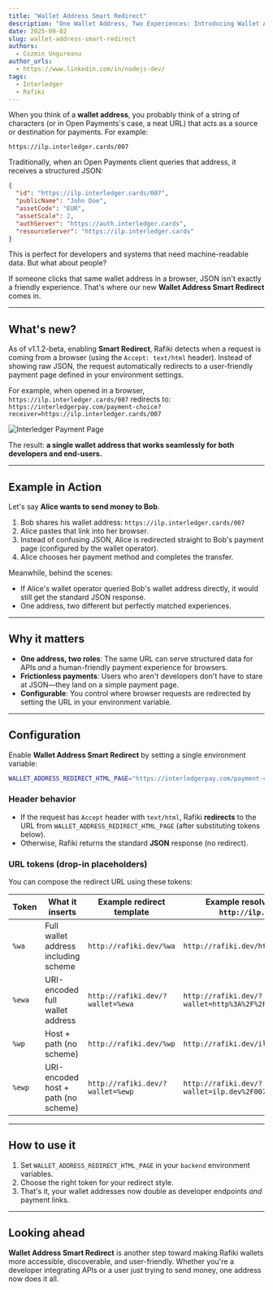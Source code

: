 ```yaml
---
title: "Wallet Address Smart Redirect"
description: "One Wallet Address, Two Experiences: Introducing Wallet Address Smart Redirect in Rafiki"
date: 2025-09-02
slug: wallet-address-smart-redirect
authors:
  - Cozmin Ungureanu
author_urls:
  - https://www.linkedin.com/in/nodejs-dev/
tags:
  - Interledger
  - Rafiki
---
```


When you think of a **wallet address**, you probably think of a string of characters (or in Open Payments's case, a neat URL) that acts as a source or destination for payments. For example:

`https://ilp.interledger.cards/007`

Traditionally, when an Open Payments client queries that address, it receives a structured JSON:

```json
{
  "id": "https://ilp.interledger.cards/007",
  "publicName": "John Doe",
  "assetCode": "EUR",
  "assetScale": 2,
  "authServer": "https://auth.interledger.cards",
  "resourceServer": "https://ilp.interledger.cards"
}
```

This is perfect for developers and systems that need machine-readable data. But what about people?

If someone clicks that same wallet address in a browser, JSON isn't exactly a friendly experience. That's where our new **Wallet Address Smart Redirect** comes in.

---

## What's new?

As of v1.1.2-beta, enabling **Smart Redirect**, Rafiki detects when a request is coming from a browser (using the `Accept: text/html` header). Instead of showing raw JSON, the request automatically redirects to a user-friendly payment page defined in your environment settings.

For example, when opened in a browser, `https://ilp.interledger.cards/007` redirects to:
`https://interledgerpay.com/payment-choice?receiver=https://ilp.interledger.cards/007`

![Interledger Payment Page](/developers/img/blog/2025-09-02/ilp-payment-page.png)

The result: **a single wallet address that works seamlessly for both developers and end-users.**

---

## Example in Action

Let's say **Alice wants to send money to Bob**.

1. Bob shares his wallet address: `https://ilp.interledger.cards/007`
2. Alice pastes that link into her browser.
3. Instead of confusing JSON, Alice is redirected straight to Bob's payment page (configured by the wallet operator).
4. Alice chooses her payment method and completes the transfer.

Meanwhile, behind the scenes:

- If Alice's wallet operator queried Bob's wallet address directly, it would still get the standard JSON response.
- One address, two different but perfectly matched experiences.

---

## Why it matters

- **One address, two roles**: The same URL can serve structured data for APIs _and_ a human-friendly payment experience for browsers.
- **Frictionless payments**: Users who aren't developers don't have to stare at JSON—they land on a simple payment page.
- **Configurable**: You control where browser requests are redirected by setting the URL in your environment variable.

---

## Configuration

Enable **Wallet Address Smart Redirect** by setting a single environment variable:

```bash
WALLET_ADDRESS_REDIRECT_HTML_PAGE="https://interledgerpay.com/payment-choice?receiver=%ewa"
```

### Header behavior

- If the request has `Accept` header with `text/html`, Rafiki **redirects** to the URL from `WALLET_ADDRESS_REDIRECT_HTML_PAGE` (after substituting tokens below).
- Otherwise, Rafiki returns the standard **JSON** response (no redirect).

### URL tokens (drop-in placeholders)

You can compose the redirect URL using these tokens:

| Token  | What it inserts                      | Example redirect template        | Example resolved URL (for `http://ilp.dev/007`)        |
| ------ | ------------------------------------ | -------------------------------- | ------------------------------------------------------ |
| `%wa`  | Full wallet address including scheme | `http://rafiki.dev/%wa`          | `http://rafiki.dev/http://ilp.dev/007`                 |
| `%ewa` | URI-encoded full wallet address      | `http://rafiki.dev/?wallet=%ewa` | `http://rafiki.dev/?wallet=http%3A%2F%2Filp.dev%2F007` |
| `%wp`  | Host + path (no scheme)              | `http://rafiki.dev/%wp`          | `http://rafiki.dev/ilp.dev/007`                        |
| `%ewp` | URI-encoded host + path (no scheme)  | `http://rafiki.dev/?wallet=%ewp` | `http://rafiki.dev/?wallet=ilp.dev%2F007`              |

---

## How to use it

1. Set `WALLET_ADDRESS_REDIRECT_HTML_PAGE` in your `backend` environment variables.
2. Choose the right token for your redirect style.
3. That's it, your wallet addresses now double as developer endpoints _and_ payment links.

---

## Looking ahead

**Wallet Address Smart Redirect** is another step toward making Rafiki wallets more accessible, discoverable, and user-friendly. Whether you're a developer integrating APIs or a user just trying to send money, one address now does it all.

